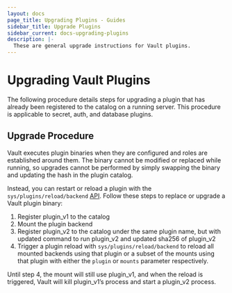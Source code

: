```yaml
---
layout: docs
page_title: Upgrading Plugins - Guides
sidebar_title: Upgrade Plugins
sidebar_current: docs-upgrading-plugins
description: |-
  These are general upgrade instructions for Vault plugins.
---
```


# Upgrading Vault Plugins

The following procedure details steps for upgrading a plugin that has already
been registered to the catalog on a running server. This procedure is applicable
to secret, auth, and database plugins.

## Upgrade Procedure

Vault executes plugin binaries when they are configured and roles are established
around them. The binary cannot be modified or replaced while running, so
upgrades cannot be performed by simply swapping the binary and updating the hash
in the plugin catalog.

Instead, you can restart or reload a plugin with the
`sys/plugins/reload/backend` [API][plugin_reload_api]. Follow these steps to
replace or upgrade a Vault plugin binary:

1. Register plugin_v1 to the catalog
2. Mount the plugin backend
3. Register plugin_v2 to the catalog under the same plugin name, but with
updated command to run plugin_v2 and updated sha256 of plugin_v2
4. Trigger a plugin reload with `sys/plugins/reload/backend` to reload all
mounted backends using that plugin or a subset of the mounts using that plugin
with either the `plugin` or `mounts` parameter respectively.

Until step 4, the mount will still use plugin_v1, and when the reload is
triggered, Vault will kill plugin_v1’s process and start a plugin_v2 process.

[plugin_reload_api]: /api/system/plugins-reload-backend.html